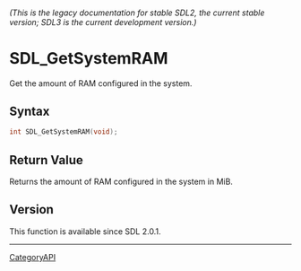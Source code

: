 ====== (This is the legacy documentation for stable SDL2, the current stable version; SDL3 is the current development version.) ======
= SDL_GetSystemRAM =

Get the amount of RAM configured in the system.

== Syntax ==

<syntaxhighlight lang='c'>
int SDL_GetSystemRAM(void);
</syntaxhighlight>

== Return Value ==

Returns the amount of RAM configured in the system in MiB.

== Version ==

This function is available since SDL 2.0.1.

----
[[CategoryAPI]]


